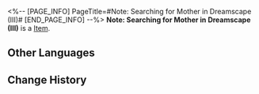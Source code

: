 <%-- [PAGE_INFO]
PageTitle=#Note: Searching for Mother in Dreamscape (III)#
[END_PAGE_INFO] --%>
{{Item Infobox
|title       = Note: Searching for Mother in Dreamscape (III)
|id          = 140427
|image       = Item Note- Searching for Mother in Dreamscape (III).png
|type        = 
|invCategory = Missions
|rarity      = 3
|effect      = 
|description = Once more, you cross paths with the father and daughter at the Dream's Edge. They have yet to find Charlotte, however, they have discovered that Penacony's finest artists frequently assemble at The Reverie in the Dreamscape. Although the hotel in the Dreamscape is presently undergoing renovations, their determination remains unwavering as they plan to proceed there...
}}
'''Note: Searching for Mother in Dreamscape (III)''' is a [[Item]].

==Other Languages==
{{Other Languages
|en   = Note: Searching for Mother in Dreamscape (III)
|zhs  = 笔记：梦境寻母记•三
|zht  = 筆記：夢境尋母記•三
|ja   = ノート：夢境での母探し・3
|ko   = 노트: 꿈세계에서 엄마를 찾아•3
|es   = Nota: Buscando a mamá en el paisaje onírico III
|fr   = Note : À la recherche d'une mère dans le Pays des rêves (III)
|ru   = Записка: В поисках матери в Мире грёз III
|th   = บันทึก: การตามหาแม่ในแดนฝัน 3
|vi   = Ghi chú: Tìm Mẹ Trong Mơ - 3
|de   = Notiz: Suche nach der Mutter in der Traumlandschaft (III)
|id   = Catatan: Mencari Ibu di Dunia Mimpi 3
|pt   = Anotação: Procurando por Minha Mãe no Mundonírico (III)
}}

==Change History==
{{Change History|2.0}}